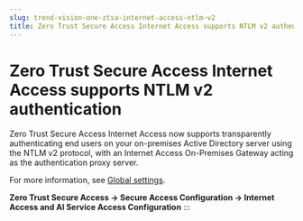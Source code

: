 ```yaml
---
slug: trend-vision-one-ztsa-internet-access-ntlm-v2
title: Zero Trust Secure Access Internet Access supports NTLM v2 authentication
---
```

# Zero Trust Secure Access Internet Access supports NTLM v2 authentication

Zero Trust Secure Access Internet Access now supports transparently authenticating end users on your on-premises Active Directory server using the NTLM v2 protocol, with an Internet Access On-Premises Gateway acting as the authentication proxy server.

For more information, see [Global settings](global-settings-for-ztsa.mdx).

**Zero Trust Secure Access → Secure Access Configuration → Internet Access and AI Service Access Configuration**
:::

